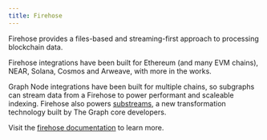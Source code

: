 ```yaml
---
title: Firehose
---
```


Firehose provides a files-based and streaming-first approach to processing blockchain data.

Firehose integrations have been built for Ethereum (and many EVM chains), NEAR, Solana, Cosmos and Arweave, with more in the works.

Graph Node integrations have been built for multiple chains, so subgraphs can stream data from a Firehose to power performant and scaleable indexing. Firehose also powers [substreams](/substreams), a new transformation technology built by The Graph core developers.

Visit the [firehose documentation](https://firehose.streamingfast.io/) to learn more.
